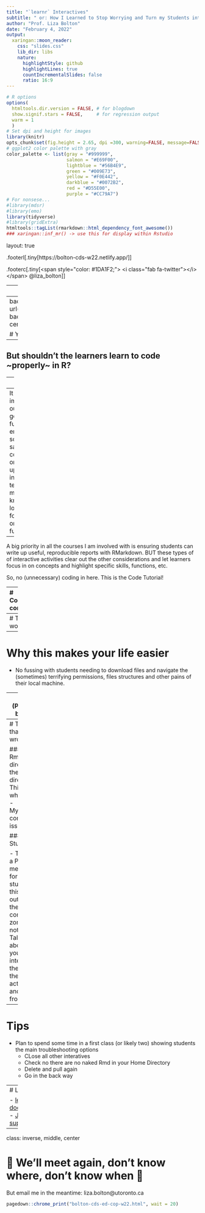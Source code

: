```yaml
---
title: "`learnr` Interactives"
subtitle: " or: How I Learned to Stop Worrying and Turn my Students into Pixelated Farmers"
author: "Prof. Liza Bolton"
date: "February 4, 2022"
output:
  xaringan::moon_reader:
    css: "slides.css"
    lib_dir: libs
    nature:
      highlightStyle: github
      highlightLines: true
      countIncrementalSlides: false
      ratio: 16:9
---
```


```r
# R options
options(
  htmltools.dir.version = FALSE, # for blogdown
  show.signif.stars = FALSE,     # for regression output
  warm = 1
  )
# Set dpi and height for images
library(knitr)
opts_chunk$set(fig.height = 2.65, dpi =300, warning=FALSE, message=FALSE) 
# ggplot2 color palette with gray
color_palette <- list(gray = "#999999", 
                      salmon = "#E69F00", 
                      lightblue = "#56B4E9", 
                      green = "#009E73", 
                      yellow = "#F0E442", 
                      darkblue = "#0072B2", 
                      red = "#D55E00", 
                      purple = "#CC79A7")
# For nonsese...
#library(mdsr)
#library(emo)
library(tidyverse)
#library(gridExtra)
htmltools::tagList(rmarkdown::html_dependency_font_awesome())
### xaringan::inf_mr() -> use this for display within Rstudio
```

layout: true

.footerl[.tiny[https://bolton-cds-w22.netlify.app/]]

.footerc[.tiny[<span style="color: #1DA1F2;"> <i class="fab fa-twitter"></i></span>  @liza_bolton]]

---
# Statdew Valley: my favourite use

```r
knitr::include_graphics("img/statdewvalley.png")
```



---
background-image: url(https://media0.giphy.com/media/3oEjHGZQS3Xvo94aty/giphy.gif)
background-position: 50% 50%
background-size: 100%
class: center, bottom, fullscale, inverse

# You can't fight in here. This is the War Room!

---
## But shouldn't the learners learn to code \~properly\~ in R?

--
Of course!

--
It isn't very impressive for our students to go to their future employers/grad schools and say, sure I can code in R, but only if you set up a nice interactive template for me. I don't know how to load data, format outputs or conduct a full analysis.

--
A big priority in all the courses I am involved with is ensuring students can write up useful, reproducible reports with RMarkdown. BUT these types of of interactive activities clear out the other considerations and let learners focus in on concepts and highlight specific skills, functions, etc.

So, no (unnecessary) coding in here. This is the Code Tutorial!


---
# Course context

.pull-left[

With planning for

]

- Interactive activities for team-based learning 
  - I set up an acitivty with learnr on the JupyterHub

---
# The workflow



---
# Why this makes your life easier

- No fussing with students needing to download files and navigate the (sometimes) terrifying permissions, files structures and other pains of their local machine.

---
# (Possible) barriers

- Git & GitHub: You don't have to be a Git power user to make this work for you. GitHub desktop and uploading straight to website are perfectly reasonable workflows. 
 - If you want to be a 

---
# Things that can go wrong

### Tech
- Rmd files directly in the home directory
  - This was a whole thing
- Mysterious connections issues

### Students

- This is not a PDF. This means that for some students this is outside their comfort zone for notetaking. Talking about how you're intending them to use these activities and learn from them 

---
# Tips

- Plan to spend some time in a first class (or likely two) showing students the main troubleshooting options
  - CLose all other interatives
  - Check no there are no naked Rmd in your Home Directory
  - Delete and pull again
  - Go in the back way 


---
# Links

- [learnr documentation](https://rstudio.github.io/learnr/)  
- [JupyterHub support (UofT)](https://act.utoronto.ca/jupyterhub-support/)

---
class: inverse, middle, center

# 🎵 We'll meet again, don't know where, don't know when 🎵

But email me in the meantime: liza.bolton@utoronto.ca

```r

pagedown::chrome_print("bolton-cds-ed-cop-w22.html", wait = 20)

```

